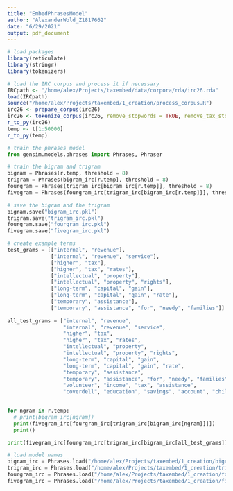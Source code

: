 ```yaml
---
title: "EmbedPhrasesModel"
author: "AlexanderWold_Z1817662"
date: "6/29/2021"
output: pdf_document
---
```

```r
# load packages
library(reticulate)
library(stringr)
library(tokenizers)
```

```r
# load the IRC corpus and process it if necessary
IRCpath <- "/home/alex/Projects/taxembed/data/corpora/rda/irc26.rda"
load(IRCpath)
source("/home/alex/Projects/taxembed/1_creation/process_corpus.R")
irc26 <- prepare_corpus(irc26)
irc26 <- tokenize_corpus(irc26, remove_stopwords = TRUE, remove_tax_stopwords = TRUE)
r_to_py(irc26)
temp <- t[1:50000]
r_to_py(temp)
```


```python
# train the phrases model
from gensim.models.phrases import Phrases, Phraser

# train the bigram and trigram
bigram = Phrases(r.temp, threshold = 8)
trigram = Phrases(bigram_irc[r.temp], threshold = 8)
fourgram = Phrases(trigram_irc[bigram_irc[r.temp]], threshold = 8)
fivegram = Phrases(fourgram_irc[trigram_irc[bigram_irc[r.temp]]], threshold = 8)

# save the bigram and the trigram
bigram.save("bigram_irc.pkl")
trigram.save("trigram_irc.pkl")
fourgram.save("fourgram_irc.pkl")
fivegram.save("fivegram_irc.pkl")
```

```python
# create example terms
test_grams = [["internal", "revenue"],
              ["internal", "revenue", "service"],
              ["higher", "tax"],
              ["higher", "tax", "rates"],
              ["intellectual", "property"],
              ["intellectual", "property", "rights"],
              ["long-term", "capital", "gain"],
              ["long-term", "capital", "gain", "rate"],
              ["temporary", "assistance"],
              ["temporary", "assistance", "for", "needy", "families"]]
              
all_test_grams = ["internal", "revenue",
                  "internal", "revenue", "service",
                  "higher", "tax",
                  "higher", "tax", "rates",
                  "intellectual", "property",
                  "intellectual", "property", "rights",
                  "long-term", "capital", "gain",
                  "long-term", "capital", "gain", "rate",
                  "temporary", "assistance",
                  "temporary", "assistance", "for", "needy", "families", "tax", "deduction",
                  "volunteer", "income", "tax", "assistance",
                  "coverdell", "education", "savings", "account", "child", "tax", "credit", "tax", "credit", "tax", "deductible"]
              

for ngram in r.temp:
  # print(bigram_irc[ngram])
  print(fivegram_irc[fourgram_irc[trigram_irc[bigram_irc[ngram]]]])
  print()

print(fivegram_irc[fourgram_irc[trigram_irc[bigram_irc[all_test_grams]]]])
```

```python
# load model names
bigram_irc = Phrases.load("/home/alex/Projects/taxembed/1_creation/bigram_irc.pkl")
trigram_irc = Phrases.load("/home/alex/Projects/taxembed/1_creation/trigram_irc.pkl")
fourgram_irc = Phrases.load("/home/alex/Projects/taxembed/1_creation/fourgram_irc.pkl")
fivegram_irc = Phrases.load("/home/alex/Projects/taxembed/1_creation/fivegram_irc.pkl")
```


